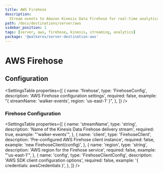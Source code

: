 ```yaml
---
title: AWS Firehose
description:
  Stream events to Amazon Kinesis Data Firehose for real-time analytics
path: /docs/destinations/server/aws
sidebar_position: 1
tags: [server, aws, firehose, kinesis, streaming, analytics]
package: '@walkeros/server-destination-aws'
---
```



# AWS Firehose

<PackageLink
  env="server"
  github="packages/server/destinations/aws"
  npm="@walkeros/server-destination-aws"
/>

## Configuration

<SettingsTable
  properties={[
    {
      name: 'firehose',
      type: 'FirehoseConfig',
      description: 'AWS Firehose configuration settings',
      required: false,
      example: "{ streamName: 'walker-events', region: 'us-east-1' }",
    },
  ]}
/>

### Firehose Configuration

<SettingsTable
  properties={[
    {
      name: 'streamName',
      type: 'string',
      description: 'Name of the Kinesis Data Firehose delivery stream',
      required: true,
      example: "'walker-events'",
    },
    {
      name: 'client',
      type: 'FirehoseClient',
      description: 'Pre-configured AWS Firehose client instance',
      required: false,
      example: 'new FirehoseClient(config)',
    },
    {
      name: 'region',
      type: 'string',
      description: 'AWS region for the Firehose service',
      required: false,
      example: "'us-east-1'",
    },
    {
      name: 'config',
      type: 'FirehoseClientConfig',
      description: 'AWS SDK client configuration options',
      required: false,
      example: '{ credentials: awsCredentials }',
    },
  ]}
/>
